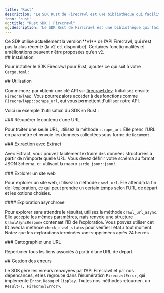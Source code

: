 ```yaml
---
title: 'Rust'
description: "Le SDK Rust de Firecrawl est une bibliothèque qui facilite le scraping et le crawling de sites web et génère des données prêtes à l'emploi pour les modèles de langage (LLM)."
icon: 'rust'
og:title: "Rust SDK | Firecrawl"
og:description: "Le SDK Rust de Firecrawl est une bibliothèque qui facilite le scraping et le crawling de sites web et génère des données prêtes à l'emploi pour les modèles de langage (LLM)."
---
```



<Warning>
  Ce SDK utilise actuellement la version **v1** de l’API Firecrawl, qui n’est pas la plus récente (la v2 est disponible). Certaines fonctionnalités et améliorations peuvent n’être proposées qu’en v2.
</Warning>

<div id="installation">
  ## Installation
</div>

Pour installer le SDK Firecrawl pour Rust, ajoutez ce qui suit à votre `Cargo.toml` :

<InstallationRust />

<div id="usage">
  ## Utilisation
</div>

Commencez par obtenir une clé API sur [firecrawl.dev](https://firecrawl.dev). Initialisez ensuite `FirecrawlApp`. Vous pourrez alors accéder à des fonctions comme `FirecrawlApp::scrape_url`, qui vous permettent d'utiliser notre API.

Voici un exemple d'utilisation du SDK en Rust :

<ScrapeAndCrawlRustExample />

<div id="scraping-a-url">
  ### Récupérer le contenu d’une URL
</div>

Pour traiter une seule URL, utilisez la méthode `scrape_url`. Elle prend l’URL en paramètre et renvoie les données collectées sous forme de `Document`.

<ScrapeRustShort />

<div id="scraping-with-extract">
  ### Extraction avec Extract
</div>

Avec Extract, vous pouvez facilement extraire des données structurées à partir de n’importe quelle URL. Vous devez définir votre schéma au format JSON Schema, en utilisant la macro `serde_json::json!`.

<LLMExtractRust />

<div id="crawling-a-website">
  ### Explorer un site web
</div>

Pour explorer un site web, utilisez la méthode `crawl_url`. Elle attendra la fin de l’exploration, ce qui peut prendre un certain temps selon l’URL de départ et les options choisies.

<CrawlRustShort />

<div id="crawling-asynchronously">
  #### Exploration asynchrone
</div>

Pour explorer sans attendre le résultat, utilisez la méthode `crawl_url_async`. Elle accepte les mêmes paramètres, mais renvoie une structure `CrawlAsyncRespone` contenant l’ID de l’exploration. Vous pouvez utiliser cet ID avec la méthode `check_crawl_status` pour vérifier l’état à tout moment. Notez que les explorations terminées sont supprimées après 24 heures.

<CrawlAsyncRustShort />

<div id="map-a-url">
  ### Cartographier une URL
</div>

Répertorier tous les liens associés à partir d’une URL de départ.

<MapRustShort />

<div id="error-handling">
  ## Gestion des erreurs
</div>

Le SDK gère les erreurs renvoyées par l’API Firecrawl et par nos dépendances, et les regroupe dans l’énumération `FirecrawlError`, qui implémente `Error`, `Debug` et `Display`. Toutes nos méthodes retournent un `Result<T, FirecrawlError>`.
